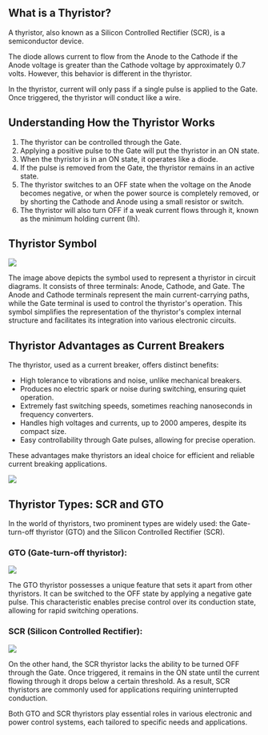 
## What is a Thyristor?

A thyristor, also known as a Silicon Controlled Rectifier (SCR), is a semiconductor device.

The diode allows current to flow from the Anode to the Cathode if the Anode voltage is greater than the Cathode voltage by approximately 0.7 volts. However, this behavior is different in the thyristor.

In the thyristor, current will only pass if a single pulse is applied to the Gate. Once triggered, the thyristor will conduct like a wire.

## Understanding How the Thyristor Works

1. The thyristor can be controlled through the Gate.
2. Applying a positive pulse to the Gate will put the thyristor in an ON state.
3. When the thyristor is in an ON state, it operates like a diode.
4. If the pulse is removed from the Gate, the thyristor remains in an active state.
5. The thyristor switches to an OFF state when the voltage on the Anode becomes negative, or when the power source is completely removed, or by shorting the Cathode and Anode using a small resistor or switch.
6. The thyristor will also turn OFF if a weak current flows through it, known as the minimum holding current (Ih).

## Thyristor Symbol

<Image src="/thyristor-symbol.gif" caption="Thyristor Symbol" />

The image above depicts the symbol used to represent a thyristor in circuit diagrams. It consists of three terminals: Anode, Cathode, and Gate. The Anode and Cathode terminals represent the main current-carrying paths, while the Gate terminal is used to control the thyristor's operation. This symbol simplifies the representation of the thyristor's complex internal structure and facilitates its integration into various electronic circuits.

## Thyristor Advantages as Current Breakers

The thyristor, used as a current breaker, offers distinct benefits:

- High tolerance to vibrations and noise, unlike mechanical breakers.
- Produces no electric spark or noise during switching, ensuring quiet operation.
- Extremely fast switching speeds, sometimes reaching nanoseconds in frequency converters.
- Handles high voltages and currents, up to 2000 amperes, despite its compact size.
- Easy controllability through Gate pulses, allowing for precise operation.

These advantages make thyristors an ideal choice for efficient and reliable current breaking applications.

<Image src="/thyristors-types.jpeg" caption="Thyristors Types" />



## Thyristor Types: SCR and GTO

In the world of thyristors, two prominent types are widely used: the Gate-turn-off thyristor (GTO) and the Silicon Controlled Rectifier (SCR).

### GTO (Gate-turn-off thyristor):

<Image src="/GTO-symbols.jpg" caption="Gate-turn-off thyristor Symbols" />

The GTO thyristor possesses a unique feature that sets it apart from other thyristors. It can be switched to the OFF state by applying a negative gate pulse. This characteristic enables precise control over its conduction state, allowing for rapid switching operations.

### SCR (Silicon Controlled Rectifier):

<Image src="/SCR-symbol.jpeg" caption="SCR Symbol" />

On the other hand, the SCR thyristor lacks the ability to be turned OFF through the Gate. Once triggered, it remains in the ON state until the current flowing through it drops below a certain threshold. As a result, SCR thyristors are commonly used for applications requiring uninterrupted conduction.

Both GTO and SCR thyristors play essential roles in various electronic and power control systems, each tailored to specific needs and applications.
